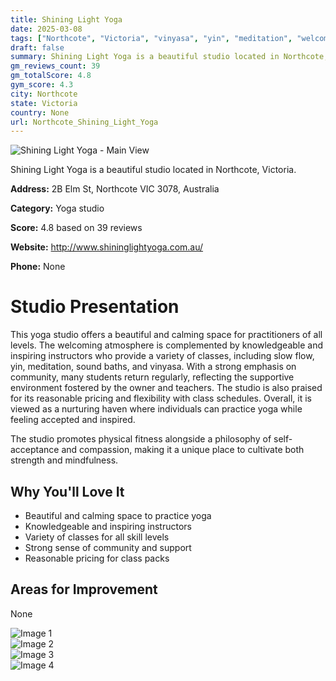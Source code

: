 ```yaml
---
title: Shining Light Yoga
date: 2025-03-08
tags: ["Northcote", "Victoria", "vinyasa", "yin", "meditation", "welcoming", "community-oriented", "Northcote"]  
draft: false
summary: Shining Light Yoga is a beautiful studio located in Northcote, Victoria.
gm_reviews_count: 39
gm_totalScore: 4.8
gym_score: 4.3
city: Northcote
state: Victoria
country: None
url: Northcote_Shining_Light_Yoga
---
```


<div className="aspect-[16/9] relative my-8">
  <img 
    src="https://lh5.googleusercontent.com/p/AF1QipMUhegrGVLBCAKH6_gdW18E6iWdYFqiX8mnrunB=w1920-h1080-k-no"
    alt="Shining Light Yoga - Main View"
    className="object-cover absolute inset-0 w-full h-full rounded-lg"
  />
</div>

Shining Light Yoga is a beautiful studio located in Northcote, Victoria.

**Address:** 2B Elm St, Northcote VIC 3078, Australia

**Category:** Yoga studio

**Score:** 4.8 based on 39 reviews

**Website:** http://www.shininglightyoga.com.au/

**Phone:** None

# Studio Presentation

This yoga studio offers a beautiful and calming space for practitioners of all levels. The welcoming atmosphere is complemented by knowledgeable and inspiring instructors who provide a variety of classes, including slow flow, yin, meditation, sound baths, and vinyasa. With a strong emphasis on community, many students return regularly, reflecting the supportive environment fostered by the owner and teachers. The studio is also praised for its reasonable pricing and flexibility with class schedules. Overall, it is viewed as a nurturing haven where individuals can practice yoga while feeling accepted and inspired.

The studio promotes physical fitness alongside a philosophy of self-acceptance and compassion, making it a unique place to cultivate both strength and mindfulness.

## Why You'll Love It

- Beautiful and calming space to practice yoga
- Knowledgeable and inspiring instructors
- Variety of classes for all skill levels
- Strong sense of community and support
- Reasonable pricing for class packs

## Areas for Improvement

None

<div className="grid grid-cols-1 xl:grid-cols-2 gap-4 my-8">
<div className="aspect-[4/3] relative"><img src="https://lh5.googleusercontent.com/p/AF1QipMA2FXRIhTbr0e0ztjk9iGQ8wO22KjUBbEdz3AP=w1920-h1080-k-no" alt="Image 1" className="object-cover absolute inset-0 w-full h-full rounded-lg" /></div>
<div className="aspect-[4/3] relative"><img src="https://lh5.googleusercontent.com/p/AF1QipMp7skADx9jQ5T9nvF1HrjTPmYKGgr5vjWXjHht=w1920-h1080-k-no" alt="Image 2" className="object-cover absolute inset-0 w-full h-full rounded-lg" /></div>
<div className="aspect-[4/3] relative"><img src="https://lh5.googleusercontent.com/p/AF1QipMq3FOvXnb-pAqy8dx6UjCngO6lBqvbwUUSJNSV=w1920-h1080-k-no" alt="Image 3" className="object-cover absolute inset-0 w-full h-full rounded-lg" /></div>
<div className="aspect-[4/3] relative"><img src="https://lh5.googleusercontent.com/p/AF1QipMF64J-wFmHlXqazFcN1ml4_wsKWKdJq53agwEk=w1920-h1080-k-no" alt="Image 4" className="object-cover absolute inset-0 w-full h-full rounded-lg" /></div>
</div>